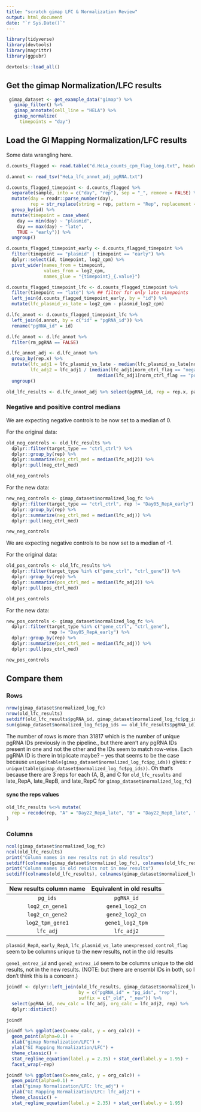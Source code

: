 ```yaml
---
title: "scratch gimap LFC & Normalization Review"
output: html_document
date: "`r Sys.Date()`"
---
```


```r
library(tidyverse)
library(devtools)
library(magrittr)
library(ggpubr)

devtools::load_all()
```

## Get the gimap Normalization/LFC results

```r
 gimap_dataset <- get_example_data("gimap") %>%
   gimap_filter() %>%
   gimap_annotate(cell_line = "HELA") %>%
   gimap_normalize(
     timepoints = "day")
```

## Load the GI Mapping Normalization/LFC results

Some data wrangling here. 

```r
d.counts_flagged <- read.table("d.HeLa_counts_cpm_flag_long.txt", header=TRUE)

d.annot <- read_tsv("HeLa_lfc_annot_adj_pgRNA.txt")

d.counts_flagged_timepoint <- d.counts_flagged %>%
  separate(sample, into = c("day", "rep"), sep = "_", remove = FALSE) %>%
  mutate(day = readr::parse_number(day),
         rep = str_replace(string = rep, pattern = "Rep", replacement = "")) %>%
  group_by(id) %>%
  mutate(timepoint = case_when(
    day == min(day) ~ "plasmid",
    day == max(day) ~ "late",
    TRUE ~ "early")) %>%
  ungroup()

d.counts_flagged_timepoint_early <- d.counts_flagged_timepoint %>%
  filter(timepoint == "plasmid" | timepoint == "early") %>%
  dplyr::select(id, timepoint, log2_cpm) %>%
  pivot_wider(names_from = timepoint, 
              values_from = log2_cpm,
              names_glue = "{timepoint}_{.value}")

d.counts_flagged_timepoint_lfc <- d.counts_flagged_timepoint %>%
  filter(timepoint == "late") %>% ## filter for only late timepoints
  left_join(d.counts_flagged_timepoint_early, by = "id") %>%
  mutate(lfc_plasmid_vs_late = log2_cpm - plasmid_log2_cpm)

d.lfc_annot <- d.counts_flagged_timepoint_lfc %>%
  left_join(d.annot, by = c("id" = "pgRNA_id")) %>%
  rename("pgRNA_id" = id)

d.lfc_annot <- d.lfc_annot %>%
  filter(rm_pgRNA == FALSE)

d.lfc_annot_adj <- d.lfc_annot %>%
  group_by(rep.x) %>%
  mutate(lfc_adj1 = lfc_plasmid_vs_late - median(lfc_plasmid_vs_late[norm_ctrl_flag == "negative_control"]),
         lfc_adj2 = lfc_adj1 / (median(lfc_adj1[norm_ctrl_flag == "negative_control"]) -
                                  median(lfc_adj1[norm_ctrl_flag == "positive_control"]))) %>%
  ungroup()

old_lfc_results <- d.lfc_annot_adj %>% select(pgRNA_id, rep = rep.x, paralog_pair, lfc_adj2, target_type:gene2_essential_flag)
```

### Negative and positive control medians 

We are expecting negative controls to be now set to a median of 0. 

For the original data: 
```r
old_neg_controls <- old_lfc_results %>%
  dplyr::filter(target_type == "ctrl_ctrl") %>%
  dplyr::group_by(rep) %>%
  dplyr::summarize(neg_ctrl_med = median(lfc_adj2)) %>%
  dplyr::pull(neg_ctrl_med)

old_neg_controls
```

For the new data: 
```r
new_neg_controls <- gimap_dataset$normalized_log_fc %>%
  dplyr::filter(target_type == "ctrl_ctrl", rep != "Day05_RepA_early") %>%
  dplyr::group_by(rep) %>%
  dplyr::summarize(neg_ctrl_med = median(lfc_adj)) %>%
  dplyr::pull(neg_ctrl_med)

new_neg_controls
```

We are expecting negative controls to be now set to a median of -1. 

For the original data: 
```r
old_pos_controls <- old_lfc_results %>%
  dplyr::filter(target_type %in% c("gene_ctrl", "ctrl_gene")) %>%
  dplyr::group_by(rep) %>%
  dplyr::summarize(pos_ctrl_med = median(lfc_adj2)) %>%
  dplyr::pull(pos_ctrl_med)

old_pos_controls
```

For the new data: 
```r
new_pos_controls <- gimap_dataset$normalized_log_fc %>%
  dplyr::filter(target_type %in% c("gene_ctrl", "ctrl_gene"), 
                rep != "Day05_RepA_early") %>%
  dplyr::group_by(rep) %>%
  dplyr::summarize(pos_ctrl_med = median(lfc_adj)) %>%
  dplyr::pull(pos_ctrl_med)

new_pos_controls
```

## Compare them

### Rows

```r
nrow(gimap_dataset$normalized_log_fc)
nrow(old_lfc_results)
setdiff(old_lfc_results$pgRNA_id, gimap_dataset$normalized_log_fc$pg_ids)
sum(gimap_dataset$normalized_log_fc$pg_ids == old_lfc_results$pgRNA_id)
```

The number of rows is more than 31817 which is the number of unique pgRNA IDs previously in the pipeline., but there aren't any pgRNA IDs present in one and not the other and the IDs seem to match row-wise. Each pgRNA ID is there in triplicate maybe? -- yes that seems to be the case because `unique(table(gimap_dataset$normalized_log_fc$pg_ids))` gives: `r unique(table(gimap_dataset$normalized_log_fc$pg_ids))`. Oh that's because there are 3 reps for each (A, B, and C for `old_lfc_results` and late_RepA, late_RepB, and late_RepC for `gimap_dataset$normalized_log_fc`) 

#### sync the reps values

```r
old_lfc_results %<>% mutate(
  rep = recode(rep, "A" = "Day22_RepA_late", "B" = "Day22_RepB_late", "C" = "Day22_RepC_late")
)
```

### Columns

```r
ncol(gimap_dataset$normalized_log_fc)
ncol(old_lfc_results)
print("Column names in new results not in old results")
setdiff(colnames(gimap_dataset$normalized_log_fc), colnames(old_lfc_results))
print("Column names in old results not in new results")
setdiff(colnames(old_lfc_results), colnames(gimap_dataset$normalized_log_fc))
```

| New results column name | Equivalent in old results |
|:-----------------------:|:-------------------------:|
| `pg_ids`                | `pgRNA_id`                |
| `log2_cn_gene1`         | `gene1_log2_cn`           |
| `log2_cn_gene2`         | `gene2_log2_cn`           |
| `log2_tpm_gene1`        | `gene1_log2_tpm`          |
| `lfc_adj`               | `lfc_adj2`                |

`plasmid_RepA`, `early_RepA`, `lfc_plasmid_vs_late` `unexpressed_control_flag` seem to be columns unique to the new results, not in the old results

`gene1_entrez_id` and `gene2_entrez_id` seem to be columns unique to the old results, not in the new results. (NOTE: but there are ensembl IDs in both, so I don't think this is a concern.)

```r
joindf <- dplyr::left_join(old_lfc_results, gimap_dataset$normalized_log_fc,
                           by = c("pgRNA_id" = "pg_ids", "rep"),
                           suffix = c("_old", "_new")) %>%
  select(pgRNA_id, new_calc = lfc_adj, org_calc = lfc_adj2, rep) %>% 
  dplyr::distinct()

joindf
```

```r
joindf %>% ggplot(aes(x=new_calc, y = org_calc)) +
  geom_point(alpha=0.1) +
  xlab("gimap Normalization/LFC") +
  ylab("GI Mapping Normalization/LFC") +
  theme_classic() +
  stat_regline_equation(label.y = 2.35) + stat_cor(label.y = 1.95) +
  facet_wrap(~rep)

```

```r
joindf %>% ggplot(aes(x=new_calc, y = org_calc)) +
  geom_point(alpha=0.1) +
  xlab("gimap Normalization/LFC: lfc_adj") +
  ylab("GI Mapping Normalization/LFC: lfc_adj2") +
  theme_classic() +
  stat_regline_equation(label.y = 2.35) + stat_cor(label.y = 1.95)

```

